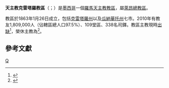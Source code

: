 {{refimprove|time=2019-09-23T13:24:44+00:00}}
{{Infobox Roman Catholic diocese
|Roman Catholic Diocese of = 天主教克雷塔羅教區
|Latin name of diocese = Dioecesis Queretarensis
|border = catholic
|image =00429-Templo de San Felipe Neri.jpg
|caption =聖斐理伯內利主教座堂
|location = [[墨西哥|墨西哥]]
|territory = [[克雷塔羅州|克雷塔羅州]]、[[瓜納華托州|瓜納華托州]]七市
|population = 1,809,000
|rite = [[羅馬禮|羅馬禮]]
|patron = 
|province = [[天主教萊昂總教區|萊昂]]
|established = 1863年
|cathedral = 聖斐理伯內利主教座堂<ref>{{cite journal|journal=[[宗座公報|宗座公報]]|publisher=梵蒂岡出版社|date=1921年|volume=13|title=''Erecta per Apostolicas''|page=133|url=http://www.vatican.va/archive/aas/documents/AAS%2013%20%5B1921%5D%20-%20ocr.pdf|access-date=2013-09-22|archive-date=2016-03-03|archive-url=https://web.archive.org/web/20160303200257/http://www.vatican.va/archive/aas/documents/AAS%2013%20%5B1921%5D%20-%20ocr.pdf|dead-url=no}}</ref>
|co-cathedral =
|leadership = 主教
|website =http://www.diocesisqro.org/
|pope = {{incumbent pope}}
|ordinary = （[[教座出缺|教座出缺]]）
|coadjutor bishop = 
|auxiliary = 
|emeritus = {{link-es|瑪略·德-加斯佩林-加斯佩林|Mario de Gasperín Gasperín}}
}}

'''天主教克雷塔羅教區'''（{{lang-la|Dioecesis Queretarensis}}；{{lang-es|Diócesis de Querétaro}}）是[[墨西哥|墨西哥]]一個[[羅馬天主教|羅馬天主教]][[教區|教區]]，屬[[天主教萊昂總教區|萊昂總教區]]。

教區於1863年1月26日成立，包括[[克雷塔羅州|克雷塔羅州]]以及[[瓜納華托州|瓜納華托州]]七市。2010年有教友1,809,000人（佔轄區總人口97.5%）、109堂區、338名司鐸。教區主教現時[[教座出缺|出缺]]<ref>{{cite press release |title=Resignations and Appointments, 21.09.2019 |url=https://press.vatican.va/content/salastampa/en/bollettino/pubblico/2019/09/21/190921c.html |publisher=Holy See Press Office |accessdate=2019-09-21 |archiveurl=https://web.archive.org/web/20190921134116/https://press.vatican.va/content/salastampa/en/bollettino/pubblico/2019/09/21/190921c.html |archivedate=2019-09-21 |language=en |date=2019-09-21 |dead-url=no }}</ref>，榮休主教為{{link-es|瑪略·德-加斯佩林-加斯佩林|Mario de Gasperín Gasperín}}<ref>{{cite press release |title=RINUNCE E NOMINE, 20.04.2011 |url=https://press.vatican.va/content/salastampa/it/bollettino/pubblico/2011/04/20/0229/00582.html |publisher=Sala Stampa della Santa Sede |accessdate=2019-09-23 |archiveurl=https://web.archive.org/web/20190923131246/https://press.vatican.va/content/salastampa/it/bollettino/pubblico/2011/04/20/0229/00582.html |archivedate=2019-09-23 |language=it |date=2011-04-20 |dead-url=no }}</ref>。

==參考文獻==
{{reflist}}

{{墨西哥天主教教區}}
[[Category:墨西哥天主教教區|Q]]